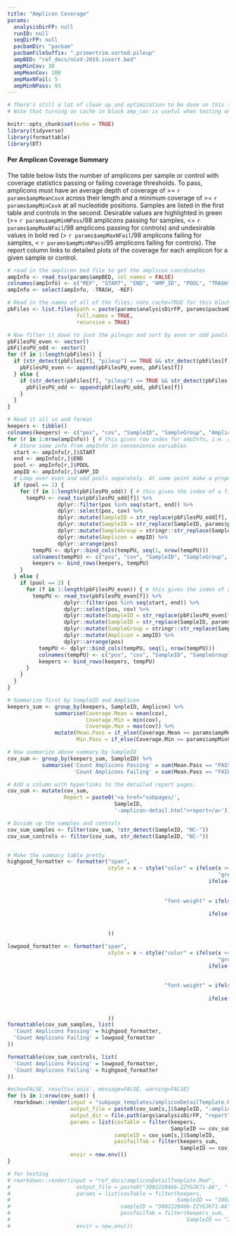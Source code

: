 ```yaml
---
title: "Amplicon Coverage"
params:
  analysisDirFP: null
  runID: null
  seqDirFP: null
  pacbamDir: "pacbam"
  pacbamFileSuffix: ".primertrim.sorted.pileup"
  ampBED: "ref_docs/nCoV-2019.insert.bed"
  ampMinCov: 30
  ampMeanCov: 100
  ampMaxNFail: 5
  ampMinNPass: 93
---
```


```r
# There's still a lot of clean up and optimization to be done on this file. Big loops need to be broken up, repeated blocks put into functions, etc. 
# Note that turning on cache in block amp_cov is useful when testing on single run, but you have to turn it off when running operationally and delete any _cache directories.
```


```r
knitr::opts_chunk$set(echo = TRUE)
library(tidyverse)
library(formattable)
library(DT)
```

#### Per Amplicon Coverage Summary
The table below lists the number of amplicons per sample or control with coverage statistics passing or failing coverage thresholds. To pass, amplicons must have an average depth of coverage of >= `r params$ampMeanCov`x across their length and a minimum coverage of >= `r params$ampMinCov`x at all nucleotide positions. Samples are listed in the first table and controls in the second. Desirable values are highlighted in green (>= `r params$ampMinNPass`/98 amplicons passing for samples, <= `r params$ampMaxNFail`/98 amplicons passing for controls) and undesirable values in bold red (> `r params$ampMaxNFail`/98 amplicons failing for samples, < `r params$ampMinNPass`/95 amplicons failing for controls). The report column links to detailed plots of the coverage for each amplicon for a given sample or control.

```r
# read in the amplicon bed file to get the amplicon coordinates
ampInfo <- read_tsv(params$ampBED, col_names = FALSE)
colnames(ampInfo) <- c("REF", "START", "END", "AMP_ID", "POOL", "TRASH")
ampInfo <- select(ampInfo, -TRASH, -REF)
```
```r
# Read in the names of all of the files; note cache=TRUE for this block because it takes a long time to read everything in.
pbFiles <- list.files(path = paste(params$analysisDirFP, params$pacbamDir, sep = "/"),
                      full.names = TRUE,
                      recursive = TRUE)

# Now filter it down to just the pileups and sort by even or odd pools
pbFilesPU_even <- vector()
pbFilesPU_odd <- vector()
for (f in 1:length(pbFiles)) {
  if (str_detect(pbFiles[f], "pileup") == TRUE && str_detect(pbFiles[f], "even") == TRUE) {
    pbFilesPU_even <- append(pbFilesPU_even, pbFiles[f])
  } else {
    if (str_detect(pbFiles[f], "pileup") == TRUE && str_detect(pbFiles[f], "odd") == TRUE) {
      pbFilesPU_odd <- append(pbFilesPU_odd, pbFiles[f])
    }
  }
}

# Read it all in and format
keepers <- tibble()
colnames(keepers) <- c("pos", "cov", "SampleID", "SampleGroup", "Amplicon", "UnifiedScale")
for (r in 1:nrow(ampInfo)) { # this gives row index for ampInfo, i.e. a single amplicon
  # Store some info from ampInfo in convenience variables
  start <- ampInfo[r,]$START
  end <- ampInfo[r,]$END
  pool <- ampInfo[r,]$POOL
  ampID <- ampInfo[r,]$AMP_ID
  # Loop over even and odd pools separately. At some point make a proper function instead of repeating code blocks.
  if (pool == 1) {
    for (f in 1:length(pbFilesPU_odd)) { # this gives the index of a file in the odd list
      tempPU <- read_tsv(pbFilesPU_odd[f]) %>%
                dplyr::filter(pos %in% seq(start, end)) %>%
                dplyr::select(pos, cov) %>%
                dplyr::mutate(SampleID = str_replace(pbFilesPU_odd[f], "^.*/odd/", "")) %>%
                dplyr::mutate(SampleID = str_replace(SampleID, params$pacbamFileSuffix, "")) %>%
                dplyr::mutate(SampleGroup = stringr::str_replace(SampleID, "-A(1|2|3|4|5|6|7|8)$", "")) %>%
                dplyr::mutate(Amplicon = ampID) %>%
                dplyr::arrange(pos)
        tempPU <- dplyr::bind_cols(tempPU, seq(1, nrow(tempPU)))
        colnames(tempPU) <- c("pos", "cov", "SampleID", "SampleGroup", "Amplicon", "UnifiedScale")
        keepers <- bind_rows(keepers, tempPU)
    }
  } else {
    if (pool == 2) {
      for (f in 1:length(pbFilesPU_even)) { # this gives the index of a file in the even list
        tempPU <- read_tsv(pbFilesPU_even[f]) %>%
                  dplyr::filter(pos %in% seq(start, end)) %>%
                  dplyr::select(pos, cov) %>%
                  dplyr::mutate(SampleID = str_replace(pbFilesPU_even[f], "^.*/even/", "")) %>%
                  dplyr::mutate(SampleID = str_replace(SampleID, params$pacbamFileSuffix, "")) %>%
                  dplyr::mutate(SampleGroup = stringr::str_replace(SampleID, "-A(1|2|3|4|5|6|7|8)$", "")) %>%
                  dplyr::mutate(Amplicon = ampID) %>%
                  dplyr::arrange(pos)
          tempPU <- dplyr::bind_cols(tempPU, seq(1, nrow(tempPU)))
          colnames(tempPU) <- c("pos", "cov", "SampleID", "SampleGroup", "Amplicon", "UnifiedScale")
          keepers <- bind_rows(keepers, tempPU)
      }
    }
  }
}
```

```r
# Summarize first by SampleID and Amplicon
keepers_sum <- group_by(keepers, SampleID, Amplicon) %>%
               summarise(Coverage.Mean = mean(cov),
                         Coverage.Min = min(cov),
                         Coverage.Max = max(cov)) %>%
               mutate(Mean.Pass = if_else(Coverage.Mean >= params$ampMeanCov, "PASS", "FAIL"),
                      Min.Pass = if_else(Coverage.Min >= params$ampMinCov, "PASS", "FAIL"))

# Now summarize above summary by SampleID
cov_sum <- group_by(keepers_sum, SampleID) %>%
           summarise('Count Amplicons Passing' = sum(Mean.Pass == "PASS" & Min.Pass == "PASS"),
                     'Count Amplicons Failing' = sum(Mean.Pass == "FAIL" | Min.Pass == "FAIL"))

# Add a column with hyperlinks to the detailed report pages.
cov_sum <- mutate(cov_sum, 
                  Report = paste0('<a href="subpages/', 
                                  SampleID, 
                                  '-amplicon-detail.html">report</a>'))

# Divide up the samples and controls
cov_sum_samples <- filter(cov_sum, !str_detect(SampleID, "NC-"))
cov_sum_controls <- filter(cov_sum, str_detect(SampleID, "NC-"))


# Make the summary table pretty
highgood_formatter <- formatter("span", 
                                style = x ~ style("color" = ifelse(x >= params$ampMinNPass, 
                                                                   "green",
                                                                ifelse(x < params$ampMinNPass, 
                                                                       "red", 
                                                                       "gray")),
                                                  "font-weight" = ifelse(x >= params$ampMinNPass, 
                                                                         "plain",
                                                                ifelse(x < params$ampMinNPass, 
                                                                       "bold", 
                                                                       "italic"))
                                ))

lowgood_formatter <- formatter("span", 
                                style = x ~ style("color" = ifelse(x <= params$ampMaxNFail, 
                                                                   "green",
                                                                ifelse(x > params$ampMaxNFail, 
                                                                       "red", 
                                                                       "gray")),
                                                  "font-weight" = ifelse(x <= params$ampMaxNFail, 
                                                                         "plain",
                                                                ifelse(x > params$ampMaxNFail, 
                                                                       "bold", 
                                                                       "italic"))
                                ))
formattable(cov_sum_samples, list(
  'Count Amplicons Passing' = highgood_formatter,
  'Count Amplicons Failing' = lowgood_formatter
))

formattable(cov_sum_controls, list(
  'Count Amplicons Passing' = lowgood_formatter,
  'Count Amplicons Failing' = highgood_formatter
))
```

```r
#echo=FALSE, results='asis', message=FALSE, warning=FALSE}
for (s in 1:nrow(cov_sum)) {
  rmarkdown::render(input = "subpage_templates/ampliconDetailTemplate.Rmd", 
                    output_file = paste0(cov_sum[s,]$SampleID, "-amplicon-detail.html"), 
                    output_dir = file.path(args$analysisDirFP, "report", "subpages"),
                    params = list(covTable = filter(keepers, 
                                                    SampleID == cov_sum[s,]$SampleID),
                                  sampleID = cov_sum[s,]$SampleID,
                                  passfailTab = filter(keepers_sum, 
                                                       SampleID == cov_sum[s,]$SampleID)),
                    envir = new.env())
}

# for testing
# rmarkdown::render(input = "ref_docs/ampliconDetailTemplate.Rmd", 
#                     output_file = paste0("3002228466-ZZYGJK71-A6", "-amplicon-detail.html"), 
#                     params = list(covTable = filter(keepers, 
#                                                     SampleID == "3002228466-ZZYGJK71-A6"),
#                                   sampleID = "3002228466-ZZYGJK71-A6",
#                                   passfailTab = filter(keepers_sum, 
#                                                        SampleID == "3002228466-ZZYGJK71-A6")),
#                     envir = new.env())

```
